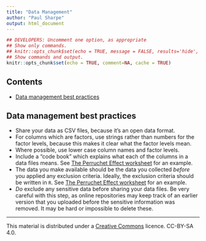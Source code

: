 ```yaml
---
title: "Data Management"
author: "Paul Sharpe"
output: html_document
---
```


```r
## DEVELOPERS: Uncomment one option, as appropriate
## Show only commands.
## knitr::opts_chunk$set(echo = TRUE, message = FALSE, results='hide', fig.keep = 'none', comment=NA)
## Show commands and output.
knitr::opts_chunk$set(echo = TRUE, comment=NA, cache = TRUE)
```

## Contents

- [Data management best practices](#best)

<a name="best"></a>

## Data management best practices

* Share your data as CSV files, because it's an open data format.
* For columns which are factors, use strings rather than numbers for the factor levels, because this makes it clear what the factor levels mean.
* Where possible, use lower case column names and factor levels.
* Include a "code book" which explains what each of the columns in a data files means. See [The Perruchet Effect worksheet](#awdiss.html) for an example.
* The data you make available should be the data you collected _before_ you applied any exclusion criteria. Ideally, the exclusion criteria should be written in `R`. See [The Perruchet Effect worksheet](#awdiss.html) for an example.
* _Do_ exclude any sensitive data before sharing your data files. Be very careful with this step, as online repositories may keep track of an earlier version that you uploaded before the sensitive information was removed. It may be hard or impossible to delete these.

___

This material is distributed under a [Creative Commons](https://creativecommons.org/) licence. CC-BY-SA 4.0. 